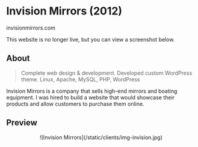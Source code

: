# Invision Mirrors (2012)
<Thick>invisionmirrors.com</Thick>

<Callout type='warning' emoji='⚠️'>
  This website is no longer live, but you can view a screenshot below.
</Callout>

## About

> Complete web design & development. Developed custom WordPress theme. Linux, Apache, MySQL, PHP, WordPress

Invision Mirrors is a company that sells high-end mirrors and boating equipment. I was hired to build a website that would showcase their products and allow customers to purchase them online.

## Preview

<Center>
	![Invision Mirrors](/static/clients/img-invision.jpg)
</Center>
